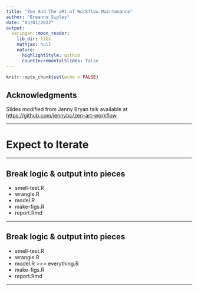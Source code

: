 ```yaml
---
title: "Zen And The aRt of Workflow Maintenance"
author: "Breanna Sipley"
date: "03/01/2022"
output:
  xaringan::moon_reader:
    lib_dir: libs
    mathjax: null
    nature:
      highlightStyle: github
      countIncrementalSlides: false
---
```


```r
knitr::opts_chunk$set(echo = FALSE)
```

## Acknowledgments

Slides modified from Jenny Bryan talk available at <https://github.com/jennybc/zen-art-workflow>

---

# Expect to Iterate

---

## Break logic & output into pieces

- smell-test.R
- wrangle.R
- model.R
- make-figs.R
- report.Rmd

---

## Break logic & output into pieces

- smell-test.R
- wrangle.R
- model.R           >>> everything.R
- make-figs.R
- report.Rmd

---